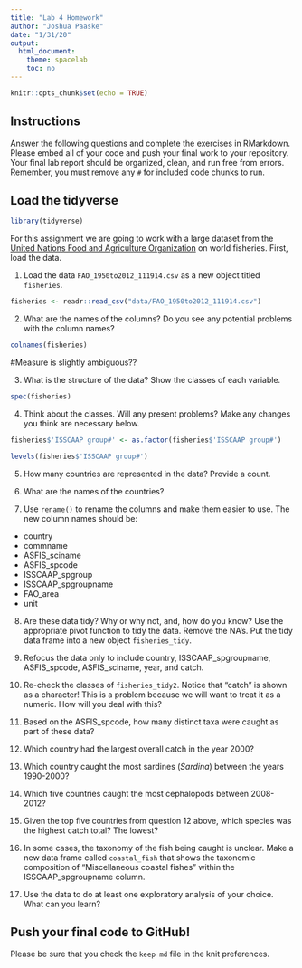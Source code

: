 ```yaml
---
title: "Lab 4 Homework"
author: "Joshua Paaske"
date: "1/31/20"
output:
  html_document:
    theme: spacelab
    toc: no
---
```


```r
knitr::opts_chunk$set(echo = TRUE)
```

## Instructions
Answer the following questions and complete the exercises in RMarkdown. Please embed all of your code and push your final work to your repository. Your final lab report should be organized, clean, and run free from errors. Remember, you must remove any `#` for included code chunks to run.  

## Load the tidyverse
```r
library(tidyverse)
```

For this assignment we are going to work with a large dataset from the [United Nations Food and Agriculture Organization](http://www.fao.org/about/en/) on world fisheries. First, load the data.  

1. Load the data `FAO_1950to2012_111914.csv` as a new object titled `fisheries`.

```r
fisheries <- readr::read_csv("data/FAO_1950to2012_111914.csv")
```

2. What are the names of the columns? Do you see any potential problems with the column names?

```r
colnames(fisheries)
```

#Measure is slightly ambiguous??

3. What is the structure of the data? Show the classes of each variable.
```r
spec(fisheries)
```


4. Think about the classes. Will any present problems? Make any changes you think are necessary below.
```r
fisheries$'ISSCAAP group#' <- as.factor(fisheries$'ISSCAAP group#')
```

```r
levels(fisheries$'ISSCAAP group#')
```

5. How many countries are represented in the data? Provide a count.


6. What are the names of the countries?


7. Use `rename()` to rename the columns and make them easier to use. The new column names should be:  
+ country
+ commname
+ ASFIS_sciname
+ ASFIS_spcode
+ ISSCAAP_spgroup
+ ISSCAAP_spgroupname
+ FAO_area
+ unit

8. Are these data tidy? Why or why not, and, how do you know? Use the appropriate pivot function to tidy the data. Remove the NA's. Put the tidy data frame into a new object `fisheries_tidy`.  


9. Refocus the data only to include country, ISSCAAP_spgroupname, ASFIS_spcode, ASFIS_sciname, year, and catch.


10. Re-check the classes of `fisheries_tidy2`. Notice that "catch" is shown as a character! This is a problem because we will want to treat it as a numeric. How will you deal with this?


11. Based on the ASFIS_spcode, how many distinct taxa were caught as part of these data?


12. Which country had the largest overall catch in the year 2000?


13. Which country caught the most sardines (_Sardina_) between the years 1990-2000?


14. Which five countries caught the most cephalopods between 2008-2012?


15. Given the top five countries from question 12 above, which species was the highest catch total? The lowest?


16. In some cases, the taxonomy of the fish being caught is unclear. Make a new data frame called `coastal_fish` that shows the taxonomic composition of "Miscellaneous coastal fishes" within the ISSCAAP_spgroupname column.


17. Use the data to do at least one exploratory analysis of your choice. What can you learn?

## Push your final code to GitHub!
Please be sure that you check the `keep md` file in the knit preferences.   